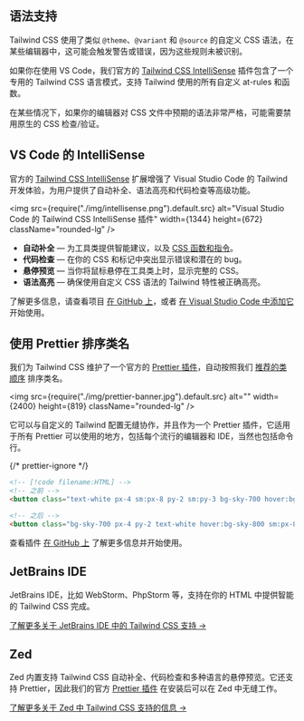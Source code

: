 

## 语法支持

Tailwind CSS 使用了类似 `@theme`、`@variant` 和 `@source` 的自定义 CSS 语法，在某些编辑器中，这可能会触发警告或错误，因为这些规则未被识别。

如果你在使用 VS Code，我们官方的 [Tailwind CSS IntelliSense](https://marketplace.visualstudio.com/items?itemName=bradlc.vscode-tailwindcss) 插件包含了一个专用的 Tailwind CSS 语言模式，支持 Tailwind 使用的所有自定义 at-rules 和函数。

在某些情况下，如果你的编辑器对 CSS 文件中预期的语法非常严格，可能需要禁用原生的 CSS 检查/验证。

## VS Code 的 IntelliSense

官方的 [Tailwind CSS IntelliSense](https://marketplace.visualstudio.com/items?itemName=bradlc.vscode-tailwindcss) 扩展增强了 Visual Studio Code 的 Tailwind 开发体验，为用户提供了自动补全、语法高亮和代码检查等高级功能。

<img
  src={require("./img/intellisense.png").default.src}
  alt="Visual Studio Code 的 Tailwind CSS IntelliSense 插件"
  width={1344}
  height={672}
  className="rounded-lg"
/>

- **自动补全** — 为工具类提供智能建议，以及 [CSS 函数和指令](/docs/functions-and-directives)。
- **代码检查** — 在你的 CSS 和标记中突出显示错误和潜在的 bug。
- **悬停预览** — 当你将鼠标悬停在工具类上时，显示完整的 CSS。
- **语法高亮** — 确保使用自定义 CSS 语法的 Tailwind 特性被正确高亮。

了解更多信息，请查看项目 [在 GitHub 上](https://github.com/tailwindcss/intellisense)，或者 [在 Visual Studio Code 中添加它](vscode:extension/bradlc.vscode-tailwindcss) 开始使用。

## 使用 Prettier 排序类名

我们为 Tailwind CSS 维护了一个官方的 [Prettier 插件](https://github.com/tailwindlabs/prettier-plugin-tailwindcss)，自动按照我们 [推荐的类顺序](/blog/automatic-class-sorting-with-prettier#how-classes-are-sorted) 排序类名。

<img src={require("./img/prettier-banner.jpg").default.src} alt="" width={2400} height={819} className="rounded-lg" />

它可以与自定义的 Tailwind 配置无缝协作，并且作为一个 Prettier 插件，它适用于所有 Prettier 可以使用的地方，包括每个流行的编辑器和 IDE，当然也包括命令行。

{/* prettier-ignore */}
```html
<!-- [!code filename:HTML] -->
<!-- 之前 -->
<button class="text-white px-4 sm:px-8 py-2 sm:py-3 bg-sky-700 hover:bg-sky-800">提交</button>

<!-- 之后 -->
<button class="bg-sky-700 px-4 py-2 text-white hover:bg-sky-800 sm:px-8 sm:py-3">提交</button>
```

查看插件 [在 GitHub 上](https://github.com/tailwindlabs/prettier-plugin-tailwindcss) 了解更多信息并开始使用。

## JetBrains IDE

JetBrains IDE，比如 WebStorm、PhpStorm 等，支持在你的 HTML 中提供智能的 Tailwind CSS 完成。

[了解更多关于 JetBrains IDE 中的 Tailwind CSS 支持 &rarr;](https://www.jetbrains.com/help/webstorm/tailwind-css.html)

## Zed

Zed 内置支持 Tailwind CSS 自动补全、代码检查和多种语言的悬停预览。它还支持 Prettier，因此我们的官方 [Prettier 插件](https://github.com/tailwindlabs/prettier-plugin-tailwindcss) 在安装后可以在 Zed 中无缝工作。

[了解更多关于 Zed 中 Tailwind CSS 支持的信息 &rarr;](https://zed.dev/docs/languages/tailwindcss)
